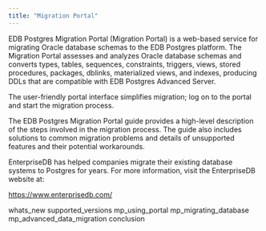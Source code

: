 ```yaml
---
title: "Migration Portal"
---
```


<div id="index" class="registered_link"></div>


EDB Postgres Migration Portal (Migration Portal) is a web-based service for migrating Oracle database schemas to the EDB Postgres platform. The Migration Portal assesses and analyzes Oracle database schemas and converts types, tables, sequences, constraints, triggers, views, stored procedures, packages, dblinks, materialized views, and indexes, producing DDLs that are compatible with EDB Postgres Advanced Server.

The user-friendly portal interface simplifies migration; log on to the portal and start the migration process.

The EDB Postgres Migration Portal guide provides a high-level description of the steps involved in the migration process. The guide also includes solutions to common migration problems and details of unsupported features and their potential workarounds.

EnterpriseDB has helped companies migrate their existing database systems to Postgres for years. For more information, visit the EnterpriseDB website at:

<https://www.enterprisedb.com/>

<div class="toctree" data-maxdepth="3">

whats_new supported_versions mp_using_portal mp_migrating_database mp_advanced_data_migration conclusion

</div>
